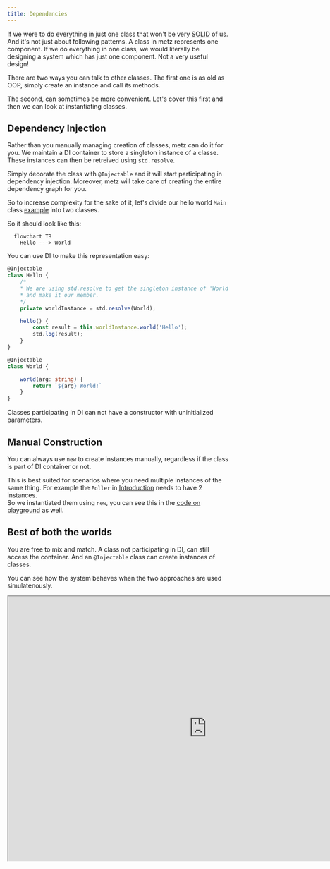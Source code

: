 ```yaml
---
title: Dependencies
---
```


If we were to do everything in just one class
that won't be very [SOLID](https://www.digitalocean.com/community/conceptual-articles/s-o-l-i-d-the-first-five-principles-of-object-oriented-design) of us.
<br/>And it's not just about following patterns. A class in metz represents one component. If we do everything
in one class, we would literally be designing a system which has just one component. Not a very useful design!


There are two ways you can talk to other classes. The first one is as old as OOP, simply create an instance
and call its methods.

The second, can sometimes be more convenient. Let's cover this first and then we can look at instantiating classes.

## Dependency Injection
Rather than you manually managing creation of classes, metz can do it for you.
We maintain a DI container to store a singleton instance of a classe. These instances can then be retreived using `std.resolve`.

Simply decorate the class with `@Injectable` and it will start participating in dependency injection.
Moreover, metz will take care of creating the entire dependency graph for you.

So to increase complexity for the sake of it, let's divide our hello world `Main` class [example](/classes) into two classes.

So it should look like this:
```mermaid
  flowchart TB
    Hello ---> World
```

You can use DI to make this representation easy:
```typescript
@Injectable
class Hello {
	/*
	* We are using std.resolve to get the singleton instance of 'World'
	* and make it our member.
	*/
	private worldInstance = std.resolve(World);

    hello() {
        const result = this.worldInstance.world('Hello');
        std.log(result);
    }
}

@Injectable
class World {

    world(arg: string) {
        return `${arg} World!`
    }
}
```
<Warning>Classes participating in DI can not have a constructor with uninitialized parameters.</Warning>

## Manual Construction

You can always use `new` to create instances manually, regardless if the class is part of DI container or not.

This is best suited for scenarios where you need multiple instances of the same thing. For example the `Poller` in [Introduction](/introduction)
needs to have 2 instances.
<br/>So we instantiated them using `new`, you can see this in the [code on playground](https://app.metz.sh/try?templateId=4) as well.

## Best of both the worlds
You are free to mix and match. A class not participating in DI, can still access the container. And an `@Injectable` class can create
instances of classes.

You can see how the system behaves when the two approaches are used simulatenously.
<Frame>
    <iframe width="900px" height="600px" src="https://app.metz.sh/play/459ba1b42fa746b58f957b6c8f4603a6?minimal=true" />
</Frame>

<Tip>Creating instances on the fly is automatically handled when rendering!</Tip>

<br/>
We got multiple classes, but we are still stuck in a single file. Let's check out the next section to fix that.

